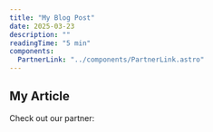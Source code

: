 ```yaml
---
title: "My Blog Post"
date: 2025-03-23
description: ""
readingTime: "5 min"
components:
  PartnerLink: "../components/PartnerLink.astro"
---
```


## My Article

Check out our partner: <PartnerLink href="https://partner-site.com" text="Partner Name" />